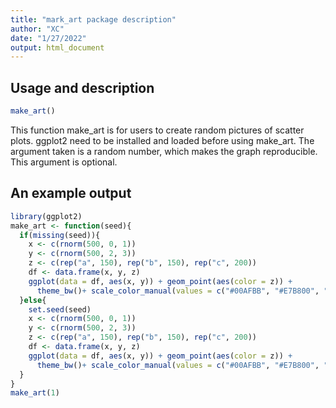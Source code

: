 ---
title: "mark_art package description"
author: "XC"
date: "1/27/2022"
output: html_document
---

## Usage and description
```{r, eval=FALSE}

make_art()
```

This function make_art is for users to create random pictures of scatter plots. ggplot2 need to be installed and loaded before using make_art. The argument taken is a random number, which makes the graph reproducible. This argument is optional. 

## An example output
```{r, eval=TRUE, echo=FALSE}
library(ggplot2)
make_art <- function(seed){
  if(missing(seed)){
    x <- c(rnorm(500, 0, 1))
    y <- c(rnorm(500, 2, 3))
    z <- c(rep("a", 150), rep("b", 150), rep("c", 200))
    df <- data.frame(x, y, z)
    ggplot(data = df, aes(x, y)) + geom_point(aes(color = z)) +
      theme_bw()+ scale_color_manual(values = c("#00AFBB", "#E7B800", "#FC4E07"))
  }else{
    set.seed(seed)
    x <- c(rnorm(500, 0, 1))
    y <- c(rnorm(500, 2, 3))
    z <- c(rep("a", 150), rep("b", 150), rep("c", 200))
    df <- data.frame(x, y, z)
    ggplot(data = df, aes(x, y)) + geom_point(aes(color = z)) +
      theme_bw()+ scale_color_manual(values = c("#00AFBB", "#E7B800", "#FC4E07"))
  }
}
make_art(1)
```
